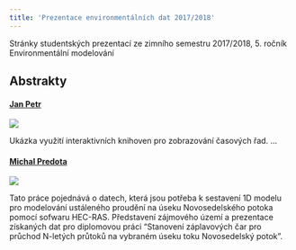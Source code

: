 ```yaml
---
title: 'Prezentace environmentálních dat 2017/2018'
---
```


Stránky studentských prezentací ze zimního semestru 2017/2018, 5. ročník Environmentální modelování



## Abstrakty


#### [Jan Petr](jp.html)

![](img/jp.png)

Ukázka využití interaktivních knihoven pro zobrazování časových řad. ...

#### [Michal Predota](mp.html)

![](img/lokace.jpg)

Tato práce pojednává o datech, která jsou potřeba k sestavení 1D modelu pro modelování ustáleného proudění na úseku Novosedelského potoka pomocí sofwaru HEC-RAS. Představení zájmového území a prezentace získaných dat pro diplomovou práci "Stanovení záplavových čar pro průchod N-letých průtoků na vybraném úseku toku Novosedelský potok".

